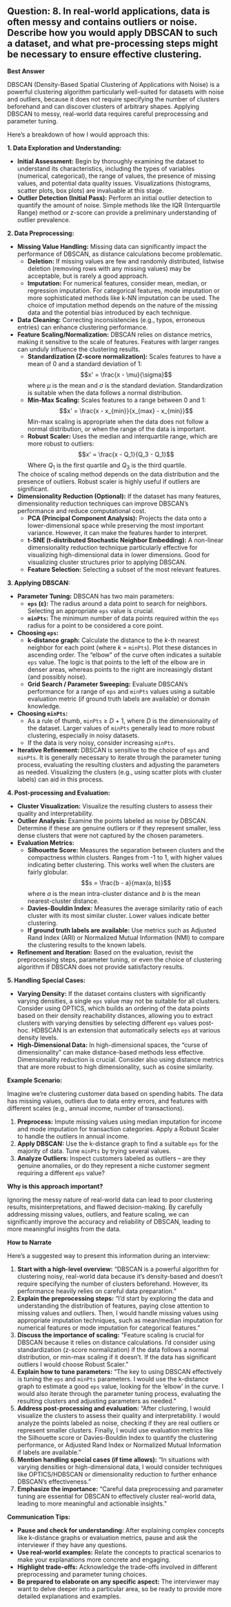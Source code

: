 ## Question: 8. In real-world applications, data is often messy and contains outliers or noise. Describe how you would apply DBSCAN to such a dataset, and what pre-processing steps might be necessary to ensure effective clustering.

**Best Answer**

DBSCAN (Density-Based Spatial Clustering of Applications with Noise) is a powerful clustering algorithm particularly well-suited for datasets with noise and outliers, because it does not require specifying the number of clusters beforehand and can discover clusters of arbitrary shapes.  Applying DBSCAN to messy, real-world data requires careful preprocessing and parameter tuning.

Here's a breakdown of how I would approach this:

**1. Data Exploration and Understanding:**

   - **Initial Assessment:**  Begin by thoroughly examining the dataset to understand its characteristics, including the types of variables (numerical, categorical), the range of values, the presence of missing values, and potential data quality issues. Visualizations (histograms, scatter plots, box plots) are invaluable at this stage.
   - **Outlier Detection (Initial Pass):**  Perform an initial outlier detection to quantify the amount of noise.  Simple methods like the IQR (Interquartile Range) method or z-score can provide a preliminary understanding of outlier prevalence.

**2. Data Preprocessing:**

   - **Missing Value Handling:** Missing data can significantly impact the performance of DBSCAN, as distance calculations become problematic.
      - **Deletion:** If missing values are few and randomly distributed, listwise deletion (removing rows with any missing values) may be acceptable, but is rarely a good approach.
      - **Imputation:**  For numerical features, consider mean, median, or regression imputation.  For categorical features, mode imputation or more sophisticated methods like k-NN imputation can be used.  The choice of imputation method depends on the nature of the missing data and the potential bias introduced by each technique.
   - **Data Cleaning:** Correcting inconsistencies (e.g., typos, erroneous entries) can enhance clustering performance.
   - **Feature Scaling/Normalization:**  DBSCAN relies on distance metrics, making it sensitive to the scale of features.  Features with larger ranges can unduly influence the clustering results.
      - **Standardization (Z-score normalization):** Scales features to have a mean of 0 and a standard deviation of 1:
        $$x' = \frac{x - \mu}{\sigma}$$
        where $\mu$ is the mean and $\sigma$ is the standard deviation. Standardization is suitable when the data follows a normal distribution.
      - **Min-Max Scaling:** Scales features to a range between 0 and 1:
        $$x' = \frac{x - x_{min}}{x_{max} - x_{min}}$$
        Min-max scaling is appropriate when the data does not follow a normal distribution, or when the range of the data is important.
      - **Robust Scaler:** Uses the median and interquartile range, which are more robust to outliers:
        $$x' = \frac{x - Q_1}{Q_3 - Q_1}$$
        Where $Q_1$ is the first quartile and $Q_3$ is the third quartile.

     The choice of scaling method depends on the data distribution and the presence of outliers. Robust scaler is highly useful if outliers are significant.
   - **Dimensionality Reduction (Optional):**  If the dataset has many features, dimensionality reduction techniques can improve DBSCAN's performance and reduce computational cost.
      - **PCA (Principal Component Analysis):**  Projects the data onto a lower-dimensional space while preserving the most important variance. However, it can make the features harder to interpret.
      - **t-SNE (t-distributed Stochastic Neighbor Embedding):**  A non-linear dimensionality reduction technique particularly effective for visualizing high-dimensional data in lower dimensions.  Good for visualizing cluster structures prior to applying DBSCAN.
      - **Feature Selection:** Selecting a subset of the most relevant features.

**3. Applying DBSCAN:**

   - **Parameter Tuning:** DBSCAN has two main parameters:
      - **`eps` (ε):** The radius around a data point to search for neighbors.  Selecting an appropriate `eps` value is crucial.
      - **`minPts`:** The minimum number of data points required within the `eps` radius for a point to be considered a core point.

   - **Choosing `eps`:**
      - **k-distance graph:** Calculate the distance to the *k*-th nearest neighbor for each point (where *k* = `minPts`). Plot these distances in ascending order. The "elbow" of the curve often indicates a suitable `eps` value.  The logic is that points to the left of the elbow are in denser areas, whereas points to the right are increasingly distant (and possibly noise).
      - **Grid Search / Parameter Sweeping:**  Evaluate DBSCAN's performance for a range of `eps` and `minPts` values using a suitable evaluation metric (if ground truth labels are available) or domain knowledge.
   - **Choosing `minPts`:**
      - As a rule of thumb, `minPts` ≥ *D* + 1, where *D* is the dimensionality of the dataset. Larger values of `minPts` generally lead to more robust clustering, especially in noisy datasets.
      - If the data is very noisy, consider increasing `minPts`.
   - **Iterative Refinement:**  DBSCAN is sensitive to the choice of `eps` and `minPts`.  It is generally necessary to iterate through the parameter tuning process, evaluating the resulting clusters and adjusting the parameters as needed.  Visualizing the clusters (e.g., using scatter plots with cluster labels) can aid in this process.

**4. Post-processing and Evaluation:**

   - **Cluster Visualization:**  Visualize the resulting clusters to assess their quality and interpretability.
   - **Outlier Analysis:** Examine the points labeled as noise by DBSCAN.  Determine if these are genuine outliers or if they represent smaller, less dense clusters that were not captured by the chosen parameters.
   - **Evaluation Metrics:**
      - **Silhouette Score:** Measures the separation between clusters and the compactness within clusters. Ranges from -1 to 1, with higher values indicating better clustering. This works well when the clusters are fairly globular.
        $$s = \frac{b - a}{max(a, b)}$$
        where $a$ is the mean intra-cluster distance and $b$ is the mean nearest-cluster distance.
      - **Davies-Bouldin Index:** Measures the average similarity ratio of each cluster with its most similar cluster. Lower values indicate better clustering.
      - **If ground truth labels are available:**  Use metrics such as Adjusted Rand Index (ARI) or Normalized Mutual Information (NMI) to compare the clustering results to the known labels.
   - **Refinement and Iteration:** Based on the evaluation, revisit the preprocessing steps, parameter tuning, or even the choice of clustering algorithm if DBSCAN does not provide satisfactory results.

**5. Handling Special Cases:**

   - **Varying Density:** If the dataset contains clusters with significantly varying densities, a single `eps` value may not be suitable for all clusters.  Consider using OPTICS, which builds an ordering of the data points based on their density reachability distances, allowing you to extract clusters with varying densities by selecting different `eps` values post-hoc.  HDBSCAN is an extension that automatically selects `eps` at various density levels.
   - **High-Dimensional Data:**  In high-dimensional spaces, the "curse of dimensionality" can make distance-based methods less effective.  Dimensionality reduction is crucial. Consider also using distance metrics that are more robust to high dimensionality, such as cosine similarity.

**Example Scenario:**

Imagine we're clustering customer data based on spending habits. The data has missing values, outliers due to data entry errors, and features with different scales (e.g., annual income, number of transactions).

1.  **Preprocess:** Impute missing values using median imputation for income and mode imputation for transaction categories. Apply a Robust Scaler to handle the outliers in annual income.
2.  **Apply DBSCAN:** Use the k-distance graph to find a suitable `eps` for the majority of data. Tune `minPts` by trying several values.
3.  **Analyze Outliers:** Inspect customers labeled as outliers – are they genuine anomalies, or do they represent a niche customer segment requiring a different `eps` value?

**Why is this approach important?**

Ignoring the messy nature of real-world data can lead to poor clustering results, misinterpretations, and flawed decision-making. By carefully addressing missing values, outliers, and feature scaling, we can significantly improve the accuracy and reliability of DBSCAN, leading to more meaningful insights from the data.

**How to Narrate**

Here's a suggested way to present this information during an interview:

1.  **Start with a high-level overview:**  "DBSCAN is a powerful algorithm for clustering noisy, real-world data because it's density-based and doesn't require specifying the number of clusters beforehand. However, its performance heavily relies on careful data preparation."
2.  **Explain the preprocessing steps:**  "I'd start by exploring the data and understanding the distribution of features, paying close attention to missing values and outliers. Then, I would handle missing values using appropriate imputation techniques, such as mean/median imputation for numerical features or mode imputation for categorical features."
3.  **Discuss the importance of scaling:** "Feature scaling is crucial for DBSCAN because it relies on distance calculations. I'd consider using standardization (z-score normalization) if the data follows a normal distribution, or min-max scaling if it doesn't. If the data has significant outliers I would choose Robust Scaler."
4.  **Explain how to tune parameters:**  "The key to using DBSCAN effectively is tuning the `eps` and `minPts` parameters. I would use the k-distance graph to estimate a good `eps` value, looking for the 'elbow' in the curve.  I would also iterate through the parameter tuning process, evaluating the resulting clusters and adjusting parameters as needed."
5.  **Address post-processing and evaluation:**  "After clustering, I would visualize the clusters to assess their quality and interpretability.  I would analyze the points labeled as noise, checking if they are real outliers or represent smaller clusters. Finally, I would use evaluation metrics like the Silhouette score or Davies-Bouldin Index to quantify the clustering performance, or Adjusted Rand Index or Normalized Mutual Information if labels are available."
6.  **Mention handling special cases (if time allows):** "In situations with varying densities or high-dimensional data, I would consider techniques like OPTICS/HDBSCAN or dimensionality reduction to further enhance DBSCAN's effectiveness."
7.  **Emphasize the importance:** "Careful data preprocessing and parameter tuning are essential for DBSCAN to effectively cluster real-world data, leading to more meaningful and actionable insights."

**Communication Tips:**

*   **Pause and check for understanding:** After explaining complex concepts like k-distance graphs or evaluation metrics, pause and ask the interviewer if they have any questions.
*   **Use real-world examples:** Relate the concepts to practical scenarios to make your explanations more concrete and engaging.
*   **Highlight trade-offs:** Acknowledge the trade-offs involved in different preprocessing and parameter tuning choices.
*   **Be prepared to elaborate on any specific aspect:** The interviewer may want to delve deeper into a particular area, so be ready to provide more detailed explanations and examples.
